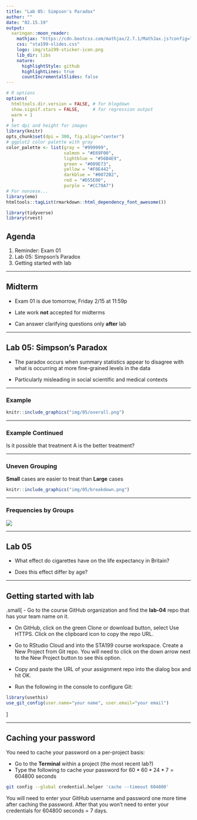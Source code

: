 ```yaml
---
title: "Lab 05: Simpson's Paradox"
author: ""
date: "02.15.19"
output:
  xaringan::moon_reader:
    mathjax: "https://cdn.bootcss.com/mathjax/2.7.1/MathJax.js?config=TeX-MML-AM_HTMLorMML"
    css: "sta199-slides.css"
    logo: img/sta199-sticker-icon.png
    lib_dir: libs
    nature:
      highlightStyle: github
      highlightLines: true
      countIncrementalSlides: false
---
```


```r
# R options
options(
  htmltools.dir.version = FALSE, # for blogdown
  show.signif.stars = FALSE,     # for regression output
  warm = 1
  )
# Set dpi and height for images
library(knitr)
opts_chunk$set(dpi = 300, fig.align="center") 
# ggplot2 color palette with gray
color_palette <- list(gray = "#999999", 
                      salmon = "#E69F00", 
                      lightblue = "#56B4E9", 
                      green = "#009E73", 
                      yellow = "#F0E442", 
                      darkblue = "#0072B2", 
                      red = "#D55E00", 
                      purple = "#CC79A7")
# For nonsese...
library(emo)
htmltools::tagList(rmarkdown::html_dependency_font_awesome())
```

```r
library(tidyverse)
library(rvest)
```

## Agenda

1. Reminder: Exam 01
2. Lab 05: Simpson's Paradox
3. Getting started with lab

---

## Midterm

- Exam 01 is due tomorrow, Friday 2/15 at 11:59p

- Late work **not** accepted for midterms

- Can answer clarifying questions only **after** lab

---

## Lab 05: Simpson's Paradox

- The paradox occurs when summary statistics appear to disagree with what is occurring at more fine-grained levels in the data

- Particularly misleading in social scientific and medical contexts

---

### Example  

```r
knitr::include_graphics("img/05/overall.png")
```
---

### Example Continued

Is it possible that treatment A is the better treatment?

---

### Uneven Grouping

**Small** cases are easier to treat than **Large** cases

```r
knitr::include_graphics("img/05/breakdown.png")
```



---

### Frequencies by Groups

![](img/05/twoways.png)

---

## Lab 05

- What effect do cigarettes have on the life expectancy in Britain? 

- Does this effect differ by age?

---

## Getting started with lab

.small[
- Go to the course GitHub organization and find the **lab-04** repo that has your team name on it.

- On GitHub, click on the green Clone or download button, select Use HTTPS. Click on the clipboard icon to copy the repo URL.

- Go to RStudio Cloud and into the STA199 course workspace. Create a New Project from Git repo. You will need to click on the down arrow next to the New Project button to see this option.

- Copy and paste the URL of your assignment repo into the dialog box and hit OK.

- Run the following in the console to configure Git: 

```r
library(usethis)
use_git_config(user.name="your name", user.email="your email")
```
]

---

## Caching your password

You need to cache your password on a per-project basis: 

- Go to the **Terminal** within a project (the most recent lab?)
- Type the following to cache your password for $60 * 60 * 24 * 7 = 604800$ seconds

```bash
git config --global credential.helper 'cache --timeout 604800'
```

You will need to enter your GitHub username and password one more time after caching the password. After that you won't need to enter your credentials for 604800 seconds = 7 days.

